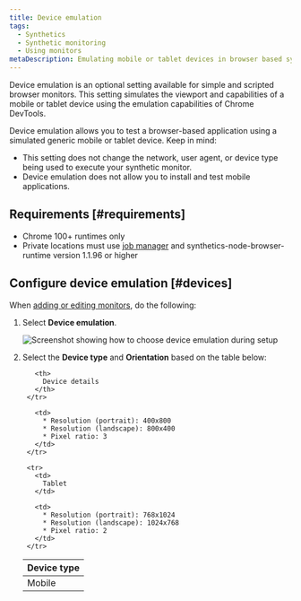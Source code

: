 ```yaml
---
title: Device emulation
tags:
  - Synthetics
  - Synthetic monitoring
  - Using monitors
metaDescription: Emulating mobile or tablet devices in browser based synthetic monitors
---
```



Device emulation is an optional setting available for simple and scripted browser monitors. This setting simulates the viewport and capabilities of a mobile or tablet device using the emulation capabilities of Chrome DevTools.

Device emulation allows you to test a browser-based application using a simulated generic mobile or tablet device. Keep in mind:
* This setting does not change the network, user agent, or device type being used to execute your synthetic monitor.
* Device emulation does not allow you to install and test mobile applications.

## Requirements [#requirements]

* Chrome 100+ runtimes only
* Private locations must use [job manager](/docs/synthetics/synthetic-monitoring/private-locations/job-manager-transition-guide/) and synthetics-node-browser-runtime version 1.1.96 or higher

## Configure device emulation [#devices]

When [adding or editing monitors](/docs/synthetics/synthetic-monitoring/using-monitors/add-edit-monitors), do the following:

1. Select **Device emulation**.

    <img
      title="Screenshot showing how to choose device emulation during setup"
      alt="Screenshot showing how to choose device emulation during setup"
      src={syntheticDeviceEmulation}
    />

2. Select the **Device type** and **Orientation** based on the table below:

    <table>
      <thead>
        <tr>
          <th style={{ width: "200px" }}>
            Device type
          </th>

          <th>
            Device details
          </th>
        </tr>
      </thead>

      <tbody>
        <tr>
          <td>
            Mobile
          </td>

          <td>
            * Resolution (portrait): 400x800
            * Resolution (landscape): 800x400
            * Pixel ratio: 3
          </td>
        </tr>

        <tr>
          <td>
            Tablet
          </td>

          <td>
            * Resolution (portrait): 768x1024
            * Resolution (landscape): 1024x768
            * Pixel ratio: 2
          </td>
        </tr>
      </tbody>
    </table>